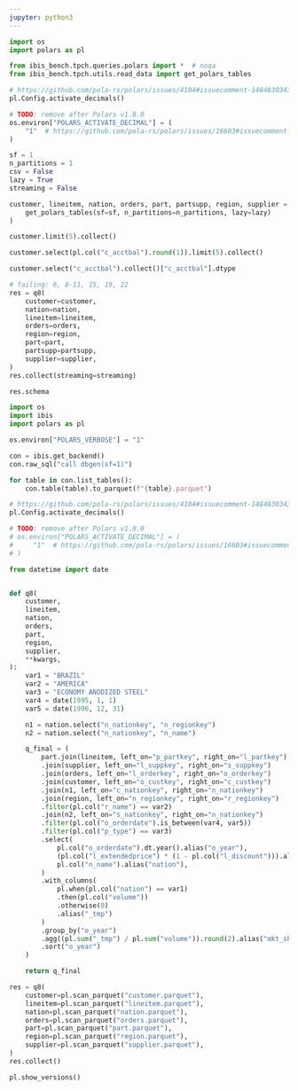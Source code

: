 ```yaml
---
jupyter: python3
---
```


```python
import os
import polars as pl

from ibis_bench.tpch.queries.polars import *  # noqa
from ibis_bench.tpch.utils.read_data import get_polars_tables
```

```python
# https://github.com/pola-rs/polars/issues/4104#issuecomment-1484830343
pl.Config.activate_decimals()

# TODO: remove after Polars v1.0.0
os.environ["POLARS_ACTIVATE_DECIMAL"] = (
    "1"  # https://github.com/pola-rs/polars/issues/16603#issuecomment-2141701041
)
```

```python
sf = 1
n_partitions = 1
csv = False
lazy = True
streaming = False

customer, lineitem, nation, orders, part, partsupp, region, supplier = (
    get_polars_tables(sf=sf, n_partitions=n_partitions, lazy=lazy)
)
```

```python
customer.limit(5).collect()
```

```python
customer.select(pl.col("c_acctbal").round(1)).limit(5).collect()
```

```python
customer.select("c_acctbal").collect()["c_acctbal"].dtype
```

```python
# failing: 6, 8-11, 15, 19, 22
res = q8(
    customer=customer,
    nation=nation,
    lineitem=lineitem,
    orders=orders,
    region=region,
    part=part,
    partsupp=partsupp,
    supplier=supplier,
)
res.collect(streaming=streaming)
```

```python
res.schema
```

```python
import os
import ibis
import polars as pl

os.environ["POLARS_VERBOSE"] = "1"
```

```python
con = ibis.get_backend()
con.raw_sql("call dbgen(sf=1)")

for table in con.list_tables():
    con.table(table).to_parquet(f"{table}.parquet")
```

```python
# https://github.com/pola-rs/polars/issues/4104#issuecomment-1484830343
pl.Config.activate_decimals()

# TODO: remove after Polars v1.0.0
# os.environ["POLARS_ACTIVATE_DECIMAL"] = (
#     "1"  # https://github.com/pola-rs/polars/issues/16603#issuecomment-2141701041
# )
```

```python
from datetime import date


def q8(
    customer,
    lineitem,
    nation,
    orders,
    part,
    region,
    supplier,
    **kwargs,
):
    var1 = "BRAZIL"
    var2 = "AMERICA"
    var3 = "ECONOMY ANODIZED STEEL"
    var4 = date(1995, 1, 1)
    var5 = date(1996, 12, 31)

    n1 = nation.select("n_nationkey", "n_regionkey")
    n2 = nation.select("n_nationkey", "n_name")

    q_final = (
        part.join(lineitem, left_on="p_partkey", right_on="l_partkey")
        .join(supplier, left_on="l_suppkey", right_on="s_suppkey")
        .join(orders, left_on="l_orderkey", right_on="o_orderkey")
        .join(customer, left_on="o_custkey", right_on="c_custkey")
        .join(n1, left_on="c_nationkey", right_on="n_nationkey")
        .join(region, left_on="n_regionkey", right_on="r_regionkey")
        .filter(pl.col("r_name") == var2)
        .join(n2, left_on="s_nationkey", right_on="n_nationkey")
        .filter(pl.col("o_orderdate").is_between(var4, var5))
        .filter(pl.col("p_type") == var3)
        .select(
            pl.col("o_orderdate").dt.year().alias("o_year"),
            (pl.col("l_extendedprice") * (1 - pl.col("l_discount"))).alias("volume"),
            pl.col("n_name").alias("nation"),
        )
        .with_columns(
            pl.when(pl.col("nation") == var1)
            .then(pl.col("volume"))
            .otherwise(0)
            .alias("_tmp")
        )
        .group_by("o_year")
        .agg((pl.sum("_tmp") / pl.sum("volume")).round(2).alias("mkt_share"))
        .sort("o_year")
    )

    return q_final
```

```python
res = q8(
    customer=pl.scan_parquet("customer.parquet"),
    lineitem=pl.scan_parquet("lineitem.parquet"),
    nation=pl.scan_parquet("nation.parquet"),
    orders=pl.scan_parquet("orders.parquet"),
    part=pl.scan_parquet("part.parquet"),
    region=pl.scan_parquet("region.parquet"),
    supplier=pl.scan_parquet("supplier.parquet"),
)
res.collect()
```

```python
pl.show_versions()
```


